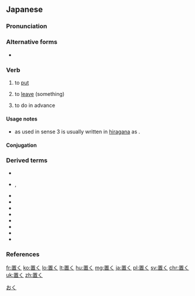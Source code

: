 ==Japanese==
{{ja-kanjitab|yomi=k|お}}

===Pronunciation===
{{ja-pron|yomi=k|おく|acc=0|acc_ref=SMK2,NHK|acc2=2|acc2_ref=SMK5}}

===Alternative forms===
* {{ja-l|措く}}

===Verb===
{{ja-verb|type=1|おく}}

# to [[put]]
#: {{ja-usex|俺の机には'''置く'''な。|おれ の つくえ に は '''おく''' な。|Don't even think about '''putting''' it on my desk!}}
# to [[leave]] (something)
#: {{ja-usex|私を一人にして'''おいて'''ください。|わたし を ひとり に して '''おいて''' ください。|Please '''leave''' me alone.}}
# {{label|ja|following a て-form verb}} to do in advance
#: {{ja-usex|目を開けて'''おく'''のよ。|め を あけて '''おく''' の よ。|Keep your eyes open.}}

====Usage notes====
* {{lang|ja|置く}} as used in sense 3 is usually written in [[hiragana]] as {{ja-l|おく}}.

====Conjugation====
{{ja-go-ku|お}}

===Derived terms===
{{der-top}}
* {{l|ja|置き忘れる}}
* {{l|ja|言い置く}}, {{l|ja|言置く}}
* {{l|ja|一目置く}}
* {{l|ja|聞き置く}}
* {{l|ja|差し置く}}
* {{l|ja|扠置く}}
* {{l|ja|据え置く}}
* {{l|ja|捨て置く}}
* {{l|ja|留め置く}}
* {{l|ja|にして置く}}
{{der-bottom}}

===References===
<references/>

[[Category:1000 Japanese basic words|おく]]

[[fr:置く]]
[[ko:置く]]
[[lo:置く]]
[[lt:置く]]
[[hu:置く]]
[[mg:置く]]
[[ja:置く]]
[[pl:置く]]
[[sv:置く]]
[[chr:置く]]
[[uk:置く]]
[[zh:置く]]